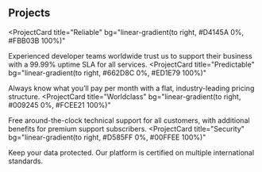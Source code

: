 ## Projects

<ProjectCard
  title="Reliable"
  bg="linear-gradient(to right, #D4145A 0%, #FBB03B 100%)"
>
  Experienced developer teams worldwide trust us to support their business with a 99.99% uptime SLA for all services.
</ProjectCard>
<ProjectCard
  title="Predictable"
  bg="linear-gradient(to right, #662D8C 0%, #ED1E79 100%)"
>
  Always know what you’ll pay per month with a flat, industry-leading pricing structure.
</ProjectCard>
<ProjectCard
  title="Worldclass"
  bg="linear-gradient(to right, #009245 0%, #FCEE21 100%)"
>
  Free around-the-clock technical support for all customers, with additional benefits for premium support subscribers.
</ProjectCard>
<ProjectCard
  title="Security"
  bg="linear-gradient(to right, #D585FF 0%, #00FFEE 100%)"
>
  Keep your data protected. Our platform is certified on multiple international standards.
</ProjectCard>
